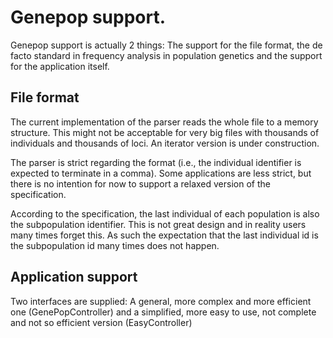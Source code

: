 =Genepop support.=

Genepop support is actually 2 things: The support for the file format, the de facto standard in frequency analysis in population genetics and the support for the application itself.

==File format==

The current implementation of the parser reads the whole file to a memory structure. This might not be acceptable for very big files with thousands of individuals and thousands of loci. An iterator version is under construction.

The parser is strict regarding the format (i.e., the individual identifier is expected to terminate in a comma). Some applications are less strict, but there is no intention for now to support a relaxed version of the specification.

According to the specification, the last individual of each population is also the subpopulation identifier. This is not great design and in reality users many times forget this. As such the expectation that the last individual id is the subpopulation id many times does not happen.

==Application support==

Two interfaces are supplied: A general, more complex and more efficient one (GenePopController) and a simplified, more easy to use, not complete and not so efficient version (EasyController)